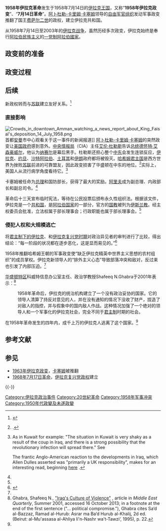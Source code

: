 {{dablink|本条目的主题不是同样发生于7月14日的'''[[法国大革命|法国大革命]]'''。}}

{{Infobox military conflict
| conflict = 7月14日革命
| partof = [[冷战|冷战]]和[[阿拉伯冷战|阿拉伯冷战]]
| image = Aref with Qasim.png
| image_size  = 300px
| caption = 革命的领导者[[阿卜杜塞拉姆·阿里夫|阿卜杜塞拉姆·阿里夫]]和[[阿卜杜勒-卡里姆·卡塞姆|阿卜杜勒-卡里姆·卡塞姆]]
| date = 1958年7月14日
| place = [[伊拉克|伊拉克]]
| coordinates =
| map_type =
| latitude =
| longitude =
| map_size =
| map_caption =
| territory =
| result = 
*伊拉克王国首相[[努里·赛义德|努里·赛义德]]、国王[[费萨尔二世_(伊拉克)|费萨尔二世]]、王储[[阿布杜勒·伊拉|阿布杜勒·伊拉]]與其他王室成員被殺害，[[哈希姆家族|哈希姆家族]]在伊拉克的统治终结<br>
*[[伊拉克王国|伊拉克王国]]被推翻，伊拉克[[君主制|君主制]]历史终结<br>
*[[阿拉伯联邦|阿拉伯联邦]]解体，{{le|卡塞姆执政的伊拉克共和国|Iraqi Republic (1958–68)}}建立<br>

| status =
| combatant1 = [[Image:Flag_of_the_Arab_Federation.svg|25px]][[阿拉伯联邦|阿拉伯联邦]]
*[[Image:Flag_of_Iraq_(1921–1959).svg|25px]][[伊拉克王国|伊拉克王国]]
| combatant2 = [[Image:Flag_of_Iraq_(1959-1963).svg|25px]][[阿卜杜勒-卡里姆·卡塞姆|伊拉克自由军官组织]]

| commander1 = [[Image:Flag_of_Iraq_(1921–1959).svg|25px]][[费萨尔二世_(伊拉克)|费萨尔二世]] {{KIA}}<br>[[Image:Flag_of_Iraq_(1921–1959).svg|25px]][[阿布杜勒·伊拉|阿布杜勒·伊拉]] {{KIA}}<br>[[Image:Flag_of_Iraq_(1921–1959).svg|25px]][[努里·赛义德|努里·赛义德]] {{KIA}}<br>
| commander2 = [[Image:Flag_of_Iraq_(1959-1963).svg|25px]][[阿卜杜塞拉姆·阿里夫|阿卜杜塞拉姆·阿里夫]]<br>[[Image:Flag_of_Iraq_(1959-1963).svg|25px]][[阿卜杜勒-卡里姆·卡塞姆|阿卜杜勒-卡里姆·卡塞姆]]<br>

| strength1 =15,000人
| strength2 =
| casualties1 =
| casualties2 =
| casualties3 =
{{Flagicon|United States}} 3名[[美国|美国]]公民被杀<ref name = "Romero 2011 112">{{Harvnb|Romero|2011|p=[https://books.google.com/books?id=CMY4DIKBcGkC&pg=PA112 112]}}.</ref><br>{{flagicon|Jordan}} 数名[[约旦|约旦]]官员被杀<br>
总死亡人数：100+
| notes =
}}
{{共和主义}}
'''1958年伊拉克革命'''发生于1958年7月14日的[[伊拉克王国|伊拉克王国]]，又称“'''1958年伊拉克政变'''”、“'''7月14日革命'''”。[[阿卜杜勒-卡里姆·卡塞姆|阿卜杜勒-卡里姆·卡塞姆]]领导的[[自由军官组织|自由军官组织]]发动军事政变推翻了国王[[费萨尔二世_(伊拉克)|费萨尔二世]]的政权，建立伊拉克共和国。

从1958年7月14日至2003年的[[伊拉克战争|伊拉克战争]]，虽然历经多次政变，伊拉克始终是奉行[[阿拉伯民族主义|阿拉伯民族主义]]的[[一党制|一党制]][[阿拉伯國家|阿拉伯國家]]。

==政变前的准备==


==政变过程==


==后续==
新政权转而与[[苏联|苏联]]建立友好关系。<ref>{{cite web|title=记1958年伊拉克革命胜利与艾森豪威尔主义破产|url=http://d.wanfangdata.com.cn/Periodical/albsj200405008|accessdate=2016-01-04|archive-date=2020-07-15|archive-url=https://web.archive.org/web/20200715002508/http://d.wanfangdata.com.cn/periodical/albsj200405008|dead-url=no}}</ref>

===直接影响===
[[File:Crowds_in_downtown_Amman_watching_a_news_report_about_King_Faisal's_deposition_14_July_1958.png|thumb]]首都[[安曼|安曼]]市中心观看关于这一事件的新闻报道]]
[[阿卜杜勒-卡里姆·卡塞姆|阿卜杜勒-卡里姆·卡塞姆]]的突然政变让[[美国政府|美国政府]]感到意外。[[中央情报局|中央情报局]]（CIA）主任[[艾伦·杜勒斯|艾伦·杜勒斯]]告诉[[美国总统|总统]][[德怀特·艾森豪威尔|德怀特·艾森豪威尔]]，他认为[[纳赛尔|纳赛尔]]是幕后黑手。杜勒斯还担心整个[[中东|中东]]会发生连锁反应，[[伊拉克|伊拉克]]、[[约旦|约旦]]、[[沙特阿拉伯|沙特阿拉伯]]、[[土耳其|土耳其]]和[[伊朗|伊朗]]政府都将被毁灭。[[伊拉克王国|哈希姆君主国]]是西方世界为挫败[[苏联|苏联]]前进的可靠盟友，因此政变损害了华盛顿在中东的地位。<ref name = "Mufti 2003 173">{{Harvnb|Mufti|2003|p=173}}.</ref>实际上，美国人从流行病学角度看待它。<ref>As in Kuwait for example: "The situation in Kuwait is very shaky as a result of the coup in Iraq, and there is a strong possibility that the revolutionary infection will spread there." See {{Cite book |editor1-last= Keefer |editor1-first= Edward C. |editor2-last= LaFantasie |editor2-first= Glenn W. |year= 1993 |chapter= Special National Intelligence Estimate: The Middle East Crisis. Washington, July 22, 1958 |title= Foreign Relations of the United States, 1958–1960, Volume XII: Near East Region; Iraq; Iran; Arabian Peninsula |location= Washington, DC |publisher= [[美国国务院|美国国务院]] |page= [http://digicoll.library.wisc.edu/cgi–bin/FRUS/FRUS–idx?type=turn&entity=FRUS.FRUS195860v12.p0124&id=FRUS.FRUS195860v12 90]}}<p>The frantic Anglo-American reaction to the developments in Iraq, which Allen Dulles asserted was "primarily a UK responsibility", makes for an interesting read, beginning [http://digicoll.library.wisc.edu/cgi-bin/FRUS/FRUS-idx?type=turn&entity=FRUS.FRUS195860v12.p0341&id=FRUS.FRUS195860v12 here] {{Wayback|url=http://digicoll.library.wisc.edu/cgi-bin/FRUS/FRUS-idx?type=turn&entity=FRUS.FRUS195860v12.p0341&id=FRUS.FRUS195860v12 |date=20200715002515 }}.</ref>

卡塞姆被任命为[[伊拉克总理|总理]]和国防部长，获得了最大的奖励。[[阿卜杜塞拉姆·阿里夫|阿里夫]]成为副总理、内政部长和副总司令。<ref name = "Mufti 2003 173"/>

革命后十三天宣布临时宪法，等待在公民投票后颁布永久性组织法。根据该文件，伊拉克是一个[[共和国|共和国]]，是[[阿拉伯国家|阿拉伯国家]]的一部分，官方的[[国教|国教]]被列为[[伊斯兰教|伊斯兰教]]。经主权委员会批准，立法权属于部长理事会；行政职能也属于部长理事会。<ref name = "Mufti 2003 173"/>

===侵犯人权和大规模逃亡===
{{le|卡南·马克亚|Kanan Makiya}}将[[伊拉克王国|君主制下的伊拉克]]、{{le|伊拉克共和国 (1958–68)|Iraqi Republic (1958–68)|卡塞姆政府}}和[[伊拉克复兴党政权|伊拉克复兴党时期]]对政治异见者的审判进行了比较，得出结论：“每一阶段的状况都在逐步恶化，这是显而易见的。”<ref>{{cite book|author=卡南·马克亚|title=Republic of Fear: The Politics of Modern Iraq, Updated Edition|publisher=[[加州大学出版社|加州大学出版社]]|year=1998|isbn=9780520921245|pp=50–51|url=https://books.google.com/books?id=frDO73fi83IC|access-date=2019-05-17|archive-date=2020-07-15|archive-url=https://web.archive.org/web/20200715003629/https://books.google.com/books?id=frDO73fi83IC|dead-url=no}}</ref>

1958年推翻哈希姆王朝的军事政变使“缺乏伊拉克精英中世界主义思想的农村组织”的成员掌权。伊拉克新领导人的“排外主义心态”导致部落冲突和敌对，反过来也引发了内部压迫。<ref name=sng1/>

[[华盛顿特区|华盛顿特区]]科威特信息办公室主任、{{le|科威特大学|Kuwait University}}政治学教授Shafeeq N.Ghabra于2001年表示：<ref name=sng1>Ghabra, Shafeeq N., [http://www.meforum.org/article/101 "Iraq's Culture of Violence"] {{Wayback|url=http://www.meforum.org/article/101 |date=20080719213149 }}, article in ''Middle East Quarterly'', Summer 2001, accessed 16 October 2013; in a footnote at the end of the first sentence ("... political compromise."), Ghabra cites Sa‘d al-Bazzaz, Ramad al-Hurub: Asrar ma Ba‘d Hurub al-Khalij, 2d ed. (Beirut: al-Mu'assasa al-Ahliya li'n-Nashr wa't-Tawzi‘, 1995), p. 22.</ref>

:1958年革命后，伊拉克的统治机构建立了一个没有政治妥协的国家。它的领导人清算了持反对意见的人，并在没有通知的情况下没收了财产，捏造了对敌人的指控，并与假象中的国内敌人作战。这种情况加强了一个绝对的领导人和一个军事化的伊拉克社会，完全不同于[[君主制|君主制]]时期的社会。

在1958年革命发生的四年内，成千上万的伊拉克人逃离了这个国家。<ref name=sng1/>

== 参考文献 ==
{{Reflist}}

== 参见 ==
* [[1963年伊拉克政变|1963年伊拉克政变]]，[[阿卜杜勒-卡里姆·卡塞姆|卡塞姆]]被推翻
* [[7月17日革命|1968年7月17日革命]]，[[伊拉克复兴党政权_(1968–2003)|伊拉克复兴党政权]]建立

{{-}}
{{Cold War}}
{{Arab Nationalism}}
{{authority control}}
[[Category:伊拉克政治事件|Category:伊拉克政治事件]]
[[Category:20世紀革命|Category:20世紀革命]]
[[Category:1958年军事冲突|Category:1958年军事冲突]]
[[Category:1950年代政變及未遂政變|Category:1950年代政變及未遂政變]]
